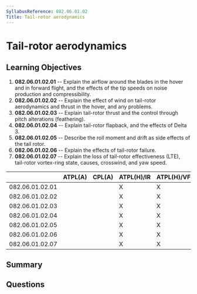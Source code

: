 ```yaml
---
SyllabusReference: 082.06.01.02
Title: Tail-rotor aerodynamics
---
```


# Tail-rotor aerodynamics

## Learning Objectives

1. **082.06.01.02.01** -- Explain the airflow around the blades in the hover and
   in forward flight, and the effects of the tip speeds on noise production and
   compressibility.
2. **082.06.01.02.02** -- Explain the effect of wind on tail-rotor aerodynamics
   and thrust in the hover, and any problems.
3. **082.06.01.02.03** -- Explain tail-rotor thrust and the control through
   pitch alterations (feathering).
4. **082.06.01.02.04** -- Explain tail-rotor flapback, and the effects of
   Delta 3.
5. **082.06.01.02.05** -- Describe the roll moment and drift as side effects of
   the tail rotor.
6. **082.06.01.02.06** -- Explain the effects of tail-rotor failure.
7. **082.06.01.02.07** -- Explain the loss of tail-rotor effectiveness (LTE),
   tail-rotor vortex-ring state, causes, crosswind, and yaw speed.

|                 | ATPL(A) | CPL(A) | ATPL(H)/IR | ATPL(H)/VFR | CPL(H) | IR  | CBIR(A) |
| --------------- | ------- | ------ | ---------- | ----------- | ------ | --- | ------- |
| 082.06.01.02.01 |         |        | X          | X           | X      |     |         |
| 082.06.01.02.02 |         |        | X          | X           | X      |     |         |
| 082.06.01.02.03 |         |        | X          | X           | X      |     |         |
| 082.06.01.02.04 |         |        | X          | X           | X      |     |         |
| 082.06.01.02.05 |         |        | X          | X           | X      |     |         |
| 082.06.01.02.06 |         |        | X          | X           | X      |     |         |
| 082.06.01.02.07 |         |        | X          | X           | X      |     |         |

## Summary

## Questions
